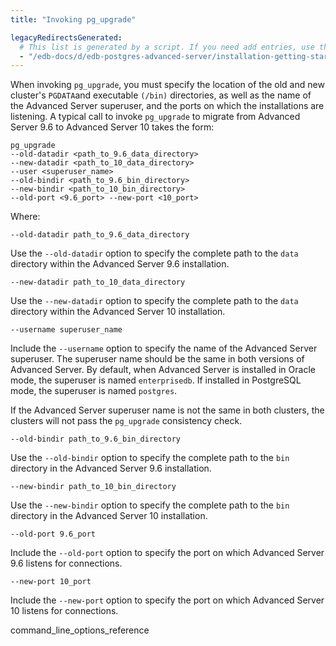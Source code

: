 ```yaml
---
title: "Invoking pg_upgrade"

legacyRedirectsGenerated:
  # This list is generated by a script. If you need add entries, use the `legacyRedirects` key.
  - "/edb-docs/d/edb-postgres-advanced-server/installation-getting-started/upgrade-guide/13/invoking_pg_upgrade.html"
---
```


When invoking `pg_upgrade`, you must specify the location of the old and new cluster's `PGDATA`and executable `(/bin)` directories, as well as the name of the Advanced Server superuser, and the ports on which the installations are listening. A typical call to invoke `pg_upgrade` to migrate from Advanced Server 9.6 to Advanced Server 10 takes the form:

```text
pg_upgrade
--old-datadir <path_to_9.6_data_directory>
--new-datadir <path_to_10_data_directory>
--user <superuser_name>
--old-bindir <path_to_9.6_bin_directory>
--new-bindir <path_to_10_bin_directory>
--old-port <9.6_port> --new-port <10_port>
```

Where:

`--old-datadir path_to_9.6_data_directory`

Use the `--old-datadir` option to specify the complete path to the `data` directory within the Advanced Server 9.6 installation.

`--new-datadir path_to_10_data_directory`

Use the `--new-datadir` option to specify the complete path to the `data` directory within the Advanced Server 10 installation.

`--username superuser_name`

Include the `--username` option to specify the name of the Advanced Server superuser. The superuser name should be the same in both versions of Advanced Server. By default, when Advanced Server is installed in Oracle mode, the superuser is named `enterprisedb`. If installed in PostgreSQL mode, the superuser is named `postgres`.

If the Advanced Server superuser name is not the same in both clusters, the clusters will not pass the `pg_upgrade` consistency check.

`--old-bindir path_to_9.6_bin_directory`

Use the `--old-bindir` option to specify the complete path to the `bin` directory in the Advanced Server 9.6 installation.

`--new-bindir path_to_10_bin_directory`

Use the `--new-bindir` option to specify the complete path to the `bin` directory in the Advanced Server 10 installation.

`--old-port 9.6_port`

Include the `--old-port` option to specify the port on which Advanced Server 9.6 listens for connections.

`--new-port 10_port`

Include the `--new-port` option to specify the port on which Advanced Server 10 listens for connections.

<div class="toctree" maxdepth="3">

command_line_options_reference

</div>
